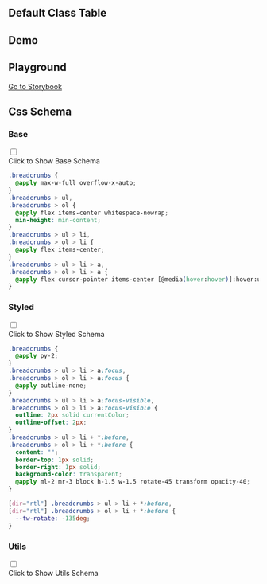 

## Default Class Table
  
<CssTable name="breadcrumbs" />
  
## Demo
  
<Demo></Demo>

## Playground
  
[Go to Storybook](https://story.ui.icebreaker.top/?path=/docs/navigation-breadcrumbs--docs)
  
## Css Schema


### Base

<div className="collapse">
<input type="checkbox" /> 
<div class="collapse-title px-0">
<span class="btn">Click to Show Base Schema</span>
</div>
<div class="collapse-content"> 

```css
.breadcrumbs {
  @apply max-w-full overflow-x-auto;
}
.breadcrumbs > ul,
.breadcrumbs > ol {
  @apply flex items-center whitespace-nowrap;
  min-height: min-content;
}
.breadcrumbs > ul > li,
.breadcrumbs > ol > li {
  @apply flex items-center;
}
.breadcrumbs > ul > li > a,
.breadcrumbs > ol > li > a {
  @apply flex cursor-pointer items-center [@media(hover:hover)]:hover:underline;
}

```

</div>
</div>



### Styled

<div className="collapse">
<input type="checkbox" /> 
<div class="collapse-title px-0">
<span class="btn">Click to Show Styled Schema</span>
</div>
<div class="collapse-content"> 

```css
.breadcrumbs {
  @apply py-2;
}
.breadcrumbs > ul > li > a:focus,
.breadcrumbs > ol > li > a:focus {
  @apply outline-none;
}
.breadcrumbs > ul > li > a:focus-visible,
.breadcrumbs > ol > li > a:focus-visible {
  outline: 2px solid currentColor;
  outline-offset: 2px;
}
.breadcrumbs > ul > li + *:before,
.breadcrumbs > ol > li + *:before {
  content: "";
  border-top: 1px solid;
  border-right: 1px solid;
  background-color: transparent;
  @apply ml-2 mr-3 block h-1.5 w-1.5 rotate-45 transform opacity-40;
}

[dir="rtl"] .breadcrumbs > ul > li + *:before,
[dir="rtl"] .breadcrumbs > ol > li + *:before {
  --tw-rotate: -135deg;
}

```

</div>
</div>



### Utils

<div className="collapse">
<input type="checkbox" /> 
<div class="collapse-title px-0">
<span class="btn">Click to Show Utils Schema</span>
</div>
<div class="collapse-content"> 

```css

```

</div>
</div>




